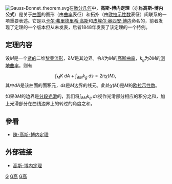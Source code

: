 [[File:Gauss-Bonnet_theorem.svg|thumb]]在[[微分几何|微分几何]]中，'''高斯-博内定理'''（亦称'''高斯-博内公式'''）是关于[[曲面|曲面]]的图形（由[[曲率|曲率]]表征）和拓扑（由[[欧拉示性数|欧拉示性数]]表征）间联系的一项重要表述。它是以[[卡尔·弗里德里希·高斯|卡尔·弗里德里希·高斯]]和[[皮埃尔·奥西安·博内|皮埃尔·奥西安·博内]]命名的，前者发现了定理的一个版本但从未发表，后者1848年发表了该定理的一个特例。

==定理内容==
设<math>M</math>是一个[[紧空间|紧的]]二维[[黎曼流形|黎曼流形]]，<math>\partial M</math>是其边界。令<math>K</math>为<math>M</math>的[[高斯曲率|高斯曲率]]，<math>k_g</math>为<math>\partial M</math>的[[测地曲率|测地曲率]]。则有
:<math>\int_M K\;dA+\int_{\partial M}k_g\;ds=2\pi\chi(M), \, </math>
其中''dA''是该曲面的面积元，''ds''是''M''边界的线元。此处<math>\chi(M)</math>是<math>M</math>的[[欧拉示性数|欧拉示性数]]。

如果<math>\partial M</math>的边界是[[分段光滑|分段光滑]]的，我们将<math>\int_{\partial M}k_g\;ds</math>视作光滑部分相应的积分之和，加上光滑部分在曲线边界上的转过的角度之和。

== 參看 ==
*[[陳-高斯-博内定理|陳-高斯-博内定理]]



==外部链接==
*[http://mathworld.wolfram.com/Gauss-BonnetFormula.html 高斯-博内定理]

[[Category:曲面的微分几何|G]]
[[Category:数学定理|G高]]
[[Category:黎曼曲面|G高]]